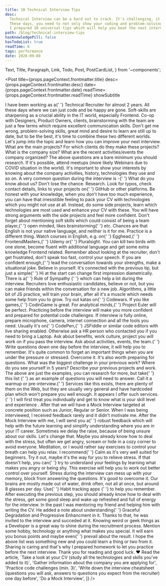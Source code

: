 ```yaml
---
title: 10 Technical Interview Tips
desc:
  Technical Interview can be a hard nut to crack. It's challenging, it's different, it's evolving.
  These days, you need to not only show your coding and problem-solving skills, but also have a personality that plays well with the team.
  I prepared 10 universal tips which will help you beat the next interview.
path: /blog/technical-interview-tips
hasKnowledgePill: false
hasTodoList: true
readTime: 6
tags: performance
date: 2020-09-08
---
```


  Text,
  Title,
  Paragraph,
  Link,
  Todo,
  Post,
  PostCardList,
} from '~components';

<Post
  title={props.pageContext.frontmatter.title}
  desc={props.pageContext.frontmatter.desc}
  date={props.pageContext.frontmatter.date}
  readTime={props.pageContext.frontmatter.readTime}
  showSubtitle
>
  <Title level={3}>Introduction</Title>
  <Paragraph>
    I have been working as a{' '}
    <Text strong>Technical Recruiter for almost 2 years</Text>. All these days
    where we can just code and be happy are gone. Soft-skills are sharpening as
    a crucial ability in the IT world, especially Frontend. Co-op with
    Designers, Product Owners, clients, brainstorming with the team are just a
    few terms which require excellent communication skills.
  </Paragraph>
  <Paragraph lastParagraph>
    Don't get me wrong, problem-solving skills, great mind and desire to learn
    are still up to date, but to be the best, it's time to combine these two
    different worlds.
  </Paragraph>
  <Title level={3}>The Actual Tips</Title>
  <Paragraph lastParagraph>
    Let's jump into the topic and learn how you can improve your next interview.
  </Paragraph>
  <Title level={4}>1. Research the company</Title>
  <Paragraph>
    What are the main projects? For which clients do they make these projects?
    What is the company size? What are the recent activities/events the company
    organized?
  </Paragraph>
  <Paragraph>
    The above questions are a bare minimum you should research. If it's
    possible, attend meetups (more likely Webinars due to COVID situation in the
    world). It's important to show your interests by knowing about the company
    activities, history, technologies they use and so on.
  </Paragraph>
  <Paragraph>
    A very common question during the interview is -{' '}
    <Text strong>What do you know about us?</Text>
  </Paragraph>
  <Paragraph lastParagraph>
    Don't lose the chance. <Text strong>Research</Text>.
  </Paragraph>
  <Title level={4}>2. Study your CV one more time</Title>
  <Paragraph>
    Look for typos, check contact details, links to your projects on{' '}
    <Link href="https://github.com/">GitHub</Link> or other platforms. Be honest
    with your knowledge, when you don't have too much experience, you can have
    that irresistible feeling to pack your CV with technologies which you might
    not use at all.
  </Paragraph>
  <Paragraph lastParagraph>
    Instead, do some side projects, learn which technologies are most used and
    enhance your CV with these. You will have strong arguments with the side
    projects and feel more confident. Don't forget about mentioning soft skills
    which could consist of <Text strong>being a team player</Text>,{' '}
    <Text strong>open minded</Text>, <Text strong>likes brainstorming</Text>{' '}
    etc.
  </Paragraph>
  <Title level={4}>3. Practice communication skills and language</Title>
  <Paragraph>
    Chances are that English is not your native language, and neither is it for
    me. Practice is a different thing. Watch courses in English, e.g. on{' '}
    <Link href="https://egghead.io/">Egghead</Link>,{' '}
    <Link href="https://frontendmasters.com/">FrontendMasters</Link>,{' '}
    <Link href="https://www.udemy.com/">Udemy</Link> or{' '}
    <Link href="https://www.pluralsight.com/">Pluralsight</Link>.
  </Paragraph>
  <Paragraph>
    You can kill two birds with one stone, become fluent with additional
    language and get some extra knowledge Frontend related.
  </Paragraph>
  <Paragraph>
    Remember about looking at the recruiter, don't get frustrated, don't speak
    too fast, control your speech. If you are confident enough,{' '}
    <Text strong>lead the conversation towards your strengths</Text>, make a
    situational joke.
  </Paragraph>
  <Paragraph lastParagraph>Believe in yourself.</Paragraph>
  <Title level={4}>4. Say hi and be nice</Title>
  <Paragraph>
    It's connected with the previous tip, but just a simple{' '}
    <Text strong>Hi</Text> at the start can change first impression
    diametrically.
  </Paragraph>
  <Paragraph lastParagraph>
    There is a{' '}
    <Link href="https://cxl.com/blog/cialdinis-principles-persuasion/">
      Rule of Sympathy
    </Link>{' '}
    which can help a lot during the interview. Recruiters love enthusiastic
    candidates, believe or not, but you can make friends within the conversation
    for a new job.
  </Paragraph>
  <Title level={4}>5. Do some katas</Title>
  <Paragraph>
    Algorithms, a little bit of JS practice, will train your brain, after all
    it's a muscle which needs some help from you to grow. Try out katas on{' '}
    <Link href="codewars.com">Codewars</Link>. If you like games,{' '}
    <Link href="https://www.codingame.com/">CodinGame</Link> is great. For
    analytical minds,{' '}
    <Link href="https://projecteuler.net/">Project Euler</Link> will be perfect.
  </Paragraph>
  <Paragraph>
    <Text strong>
      Practicing before the interview will make you more confident and prepared
      for potential code challenges.
    </Text>
  </Paragraph>
  <Paragraph lastParagraph>
    If interview is fully online, prepare microphone, camera, internet
    connection and all the tools you need. Usually it's on{' '}
    <Link href="https://codepen.io/">CodePen</Link>,{' '}
    <Link href="https://jsfiddle.net/">JSFiddle</Link> or similar code editors
    with live sharing enabled. Otherwise ask a HR person who contacted you if
    you need to bring a Laptop.
  </Paragraph>
  <Title level={4}>6. Prepare questions and answers before</Title>
  <Paragraph>
    Ask about benefits, work culture, project you will work on if you pass the
    interview. Ask about activities, events, the team.{' '}
    <Text strong>Write questions down one day before the interview</Text>, it
    will help you to remember. It's quite common to forget an important things
    when you are under the pressure or stressed. Overcome it.
  </Paragraph>
  <Paragraph>
    It's also worth preparing for questions. What was the biggest challenge in
    your previous work? Where do you see yourself in 5 years? Describe your
    previous projects and work.
  </Paragraph>
  <Paragraph lastParagraph>
    The above are just the examples, you can research for more, but take{' '}
    <Link href="https://www.indeed.com/career-advice/interviewing/common-technical-interview-questions-and-answers">
      this list
    </Link>{' '}
    as an example of questions you will need to answer.
  </Paragraph>
  <Title level={4}>7. Do Mock Interview</Title>
  <Paragraph>
    Call it a warmup or pre-interview.{' '}
    <Link href="https://www.pramp.com/#/">Services</Link> like this exists,
    there are plenty of them on the Web, but they are usually very general and
    have hardcoded plan which won't prepare you well enough.
  </Paragraph>
  <Paragraph>
    It appears I offer such services.{' '}
    <Text strong>
      I will first treat you individually and get to know what is your skill
      level and experience
    </Text>
    . After that we will have a <Link href="#">Mock Interview</Link> targeted at
    concrete position such as <Text strong>Junior</Text>, <Text strong>
      Regular
    </Text> or <Text strong>Senior</Text>. When I was being interviewed, I received
    feedback rarely and it didn't motivate me.
  </Paragraph>
  <Paragraph>
    After the Mock Interview with me, I will send you a{' '}
    <Text strong>robust feedback</Text> which will help with the future learning
    and simplify understanding where you are in your IT career. Sometimes we
    delay the raise, because of being unsure about our skills.
  </Paragraph>
  <Paragraph lastParagraph>Let's change that.</Paragraph>
  <Title level={4}>8. Relieve Stress</Title>
  <Paragraph>
    Maybe you already know how to deal with the stress, but often we get angry,
    scream or hide in a cozy corner to avoid everyone.
  </Paragraph>
  <Paragraph>
    <Text strong>Meditation</Text>, or I would rather say exercises to control
    your breath can help you relax. I recommend{' '}
    <Link href="https://www.calm.com/">Calm</Link> as it's very well suited for
    beginners. Try it out, maybe it's the way for you to relieve stress.
  </Paragraph>
  <Paragraph>
    If that doesn't help, you can{' '}
    <Text strong>try to understand your feelings</Text> by learning what makes
    you angry or being shy. This exercise will help you to work out better
    control over yourself.
  </Paragraph>
  <Paragraph lastParagraph>
    Stress during the interview can mess up with your memory, block from
    answering the questions. It's good to overcome it.
  </Paragraph>
  <Title level={4}>9. Sleep, Eat and Drink well</Title>
  <Paragraph>
    <Text strong>Our brains are mostly made out of water</Text>, drink often,
    not all at once, but around 8 glasses per day. Use{' '}
    <Link href="https://www.lifehack.org/668261/best-habit-tracking-apps">
      Habit tracking apps
    </Link>{' '}
    to help you remember.
  </Paragraph>
  <Paragraph lastParagraph>
    After executing the previous step, you should already know how to deal with
    the stress, <Text strong>get some good sleep</Text> and wake up refreshed
    and full of energy for the interview.
  </Paragraph>
  <Title level={4}>10. Surprise Everyone</Title>
  <Paragraph>
    In the past I was mentoring my friend and helping him with writing the CV.
    He added a note about understanding{' '}
    <Text strong>Graceful Degradation and Progressive Enhancment</Text> in it.
    Thanks to that, he was invited to the interview and succeded at it.
  </Paragraph>
  <Paragraph lastParagraph>
    Knowing weird or geek things as a Developer is a great way to shine during
    the recruitment process. Mention some hobby, technology or anything what
    makes you special. It will earn you bonus points and maybe even{' '}
    <Text strong>prevail about the result</Text>.
  </Paragraph>
  <Title level={3}>Closing Notes</Title>
  <Paragraph lastParagraph>
    I hope the above list was something new and you could learn a thing or two
    from it. Sharing is caring and that's why I prepared homework to let you
    practice before the next interview. <Text strong>Thank you</Text> for
    reading and good luck. ❤️
  </Paragraph>
  <PostCardList
    title="Homework"
    items={[
      <Text delete>Read the article</Text>,
      `Take a look at your CV (study all the technologies and skills you've added to it)`,
      'Gather information about the company you are applying for',
      'Practice code challenges (min. 3)',
      'Write down the interview cheatsheet (questions you will ask, answers to questions you expect from the recruiter) one day before',
      'Do a Mock Interview',
    ]}
  />
</Post>
